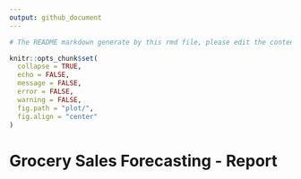 ```yaml
---
output: github_document
---
```


```r
# The README markdown generate by this rmd file, please edit the content within this R markdown.

knitr::opts_chunk$set(
  collapse = TRUE,
  echo = FALSE,
  message = FALSE,
  error = FALSE,
  warning = FALSE,
  fig.path = "plot/",
  fig.align = "center"
)
```

# Grocery Sales Forecasting - Report
